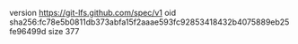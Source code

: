 version https://git-lfs.github.com/spec/v1
oid sha256:fc78e5b0811db373abfa15f2aaae593fc92853418432b4075889eb25fe96499d
size 377

